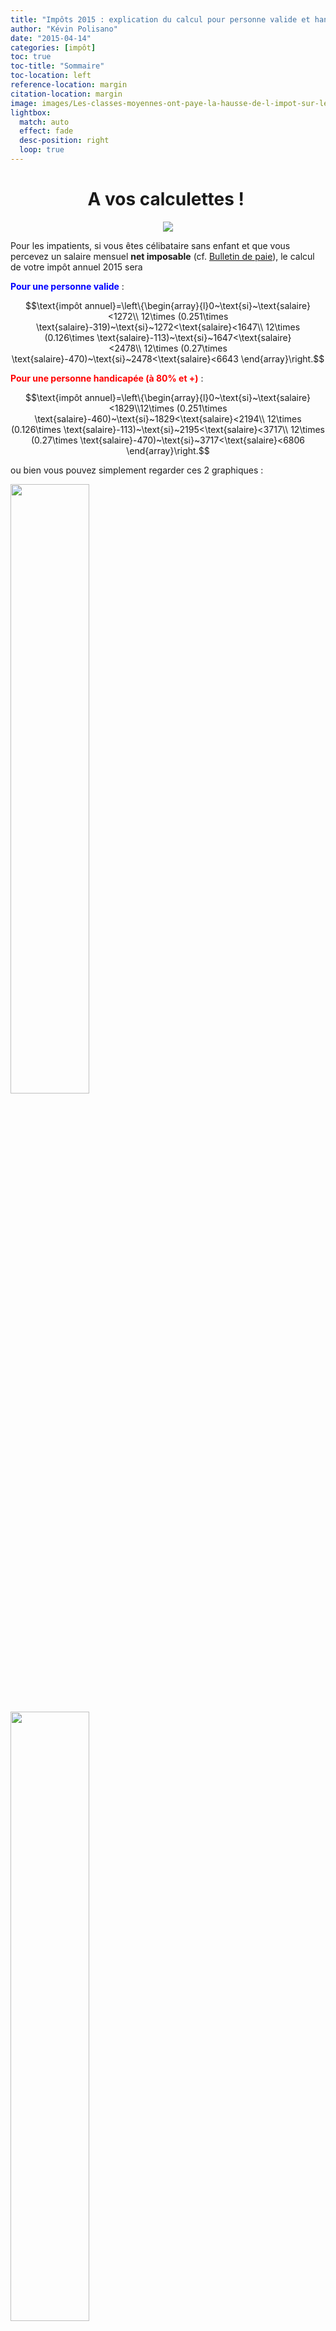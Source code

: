 ```yaml
---
title: "Impôts 2015 : explication du calcul pour personne valide et handicapée"
author: "Kévin Polisano"
date: "2015-04-14"
categories: [impôt]
toc: true
toc-title: "Sommaire"
toc-location: left
reference-location: margin
citation-location: margin
image: images/Les-classes-moyennes-ont-paye-la-hausse-de-l-impot-sur-le-revenu.jpg
lightbox:
  match: auto
  effect: fade
  desc-position: right
  loop: true
---
```



<h1 style="text-align: center;">
  <strong>A vos calculettes ! </strong>
</h1>

<p style="text-align: center;">
  <em id="__mceDel">![](images/Les-classes-moyennes-ont-paye-la-hausse-de-l-impot-sur-le-revenu.jpg)</em></p>

Pour les impatients, si vous êtes célibataire sans enfant et que vous percevez un salaire mensuel **net imposable** (cf. <a href="http://www.kevinpolisano.com/?p=455" target="_blank">Bulletin de paie</a>), le calcul de votre impôt annuel 2015 sera

<span style="color: #0000ff;"><strong>Pour une personne valide</strong></span> : 

$$\text{impôt annuel}=\left\{\begin{array}{l}0~\text{si}~\text{salaire}<1272\\ 12\times (0.251\times \text{salaire}-319)~\text{si}~1272<\text{salaire}<1647\\ 12\times (0.126\times \text{salaire}-113)~\text{si}~1647<\text{salaire}<2478\\ 12\times (0.27\times \text{salaire}-470)~\text{si}~2478<\text{salaire}<6643 \end{array}\right.$$

<span style="color: #ff0000;"><strong>Pour une personne handicapée (à 80% et +)</strong></span> : 

$$\text{impôt annuel}=\left\{\begin{array}{l}0~\text{si}~\text{salaire}<1829\\12\times (0.251\times \text{salaire}-460)~\text{si}~1829<\text{salaire}<2194\\ 12\times (0.126\times \text{salaire}-113)~\text{si}~2195<\text{salaire}<3717\\ 12\times (0.27\times \text{salaire}-470)~\text{si}~3717<\text{salaire}<6806 \end{array}\right.$$

ou bien vous pouvez simplement regarder ces 2 graphiques :

::: {layout-ncol=2}

![](images/impot-valide-1.png){width=50% group="my-gallery"}

![](images/impot-handicape.png){width=50% group="my-gallery"}

:::

Si vous êtes marié avec ou sans enfant vous pouvez suivre les étapes de calcul que je décris ci-dessous. Pas mal de choses ont changé depuis l'année dernière (suppression de la première tranche d'imposition, doublement de la décote, etc), <span style="color: #339966;"><strong>cet article vous explique tout !</strong></span>  Il comporte 3 parties :

  * <strong style="color: #333333; font-style: normal;">Partie I : fonctionnement de l'impôt sur le revenu pour une personne valide</strong>
  * <strong style="color: #333333; font-style: normal;">Partie II : explications des abattements pour une personne handicapée</strong>
  * <strong style="color: #333333; font-style: normal;">Partie III : comparaison des impôts valide/handicapé, 2014/2015</strong>

<span style="color: #ff0000;">(*) les changements par rapport à l'imposition de 2014 seront indiqués en rouge.</span>

# Partie I : Comprendre le fonctionnement général de l'impôt sur le revenu

Le site des impôts met à disposition un simulateur bien pratique pour estimer l'impôt sur les revenus 2014 à payer en 2015, sur lequel on se basera pour vérifier nos calculs :

<p style="text-align: center;">
  <a href="https://simulateur-ir-ifi.impots.gouv.fr/calcul_impot/2015/simplifie/index.htm" target="_blank" class="broken_link">Simulateur de l'impôt sur le revenu</a></p>

<p style="text-align: left;">
  Dans toute la suite on supposera remplis les champs suivants de la déclaration :</p>

  * Personne célibataire (C)
  * Vivant en métropole
  * Année de naissance
  * Traitements, salaires : "indiquez vos seuls revenus d'activité" (1AJ)

Autrement dit on suppose dans un premier temps que la personne n'a pas d'autres types de revenus (foncier, etc) que les revenus salariaux. Ce qui, nous allons voir, n'est déjà pas un calcul si simple...

<span style="color: #008000;"><span style="text-decoration: underline;">Exemple</span> : En 2014, Pierre gagnait le smic, Paul gagnait 1500 € et Jacques gagnait 2000 € net imposable par mois. Quel impôt sur le revenu devront-ils payer en 2015 ?</span>

Décrivons étape par étape le calcul des impôt :

## Etape n°1 : Calcul du revenu brut (RB)

Les revenus perçus peuvent provenir de plusieurs catégories de revenus. Ces revenus sont dits "**catégoriels**".

Pour calculer le revenu brut, vous devrez faire l'addition sur l'année des :

  * **Salaires perçus** (salaire net imposable)
  * **Revenus fonciers** (immobilier locatif. Vous pourrez généralement déduire les charges liées au bien)
  * **Pensions perçues**
  * **Bénéfices non commerciaux**
  * **Bénéfices agricoles**
  * **Bénéfices commerciaux**
  * **Plus-values immobilières, sur valeurs mobilières, sur biens meubles, professionnelles**
  * **Rémunérations des dirigeants de société**

Dans notre cas puisque l'on considère uniquement les revenus issus des salaires perçus, le **revenu brut** se réduit aux **salaires imposables**. Le salaire imposable est mentionné sur votre bulletin de paie (cf. [Comprendre son bulletin de paie](../2014-07-06-comprendre-son-bulletin-de-paie)).

**--> Que faut-il déclarer aux impôts dans la case 1AJ ?**

<span style="color: #008000;"><span style="text-decoration: underline;">Exemple</span> : Pierre gagne le smic, dont le brut s'élève à 1457,52 € et le net à 1135,99 €, ce qui en <em>net imposable</em> représente 1177,53 € par mois d'après mon précédent article [Comprendre son bulletin de paie](../2014-07-06-comprendre-son-bulletin-de-paie)

<p style="text-align: center;">
  <span style="color: #008000;"><strong>Revenus que Pierre doit déclarer = 12*1177,53 = 14130 €</strong></span></p>

<p style="text-align: center;">
  <span style="color: #008000;"><strong>Revenus que Paul doit déclarer = 12*1500 = 18000 €</strong></span></p>

<p style="text-align: center;">
  <span style="color: #008000;"><strong>Revenus que Jacques doit déclarer = 12*2000 = 24000 €</strong></span></p>

<span style="color: #008000;"><em>Remarque : on ignore la virgule en tronquant le résultat.</em></span>

**-->** **Est-ce le montant considéré par les impôts ?**

Non. Les salaires imposables du point de vue des impôts est le salaire imposable de votre fiche de paie auquel est appliqué un **abattement de 10%** en raison des frais professionnels[^rf1-1123]. Cet abattement fiscal est au minimum de <span style="color: #ff0000;">426 €</span> et au maximum de <span style="color: #ff0000;">12 157 €</span>.

[^rf1-1123]: Article 182 A bis, alinéa 2 - <a href="http://www.legifrance.gouv.fr/affichCodeArticle.do?cidTexte=LEGITEXT000006069577&idArticle=LEGIARTI000020043720&dateTexte=&categorieLien=cid" target="_blank">lien</a>

_<span style="text-decoration: underline;">Remarque</span> : si vous estimez vos frais professionnels (déplacements, etc) plus élevés que la valeur de ces 10% il vous est possible à la place de déclarer vos frais réels._ 

Dans nos exemples on applique les 10% d'abattement, ce qui revient à multiplier par 0.9

<p style="text-align: center;">
  <span style="color: #ff6600;"><strong>revenu brut = 0.9 x 12 x salaire net imposable</strong></span></p>

<p style="text-align: left;">
  <span style="color: #008000;"><span style="text-decoration: underline;">Exemple</span> : Pierre gagne le smic, en <em>net imposable</em> cela représente 1177,53 € par mois d'après mon précédent article </span><span style="color: #000000;"><a href="http://www.kevinpolisano.com/?p=455#smicimposable" target="_blank">"Comprendre son bulletin de paie"</a>.</span></p>

<p style="text-align: center;">
  <strong><span style="color: #008000;">revenu brut de Pierre = 0.9 x 12 x 1177,53 = 0.9 x 14130 = 12717 €</span></strong></p>

<p style="text-align: left;">
  <span style="color: #008000;"><em><span style="text-decoration: underline;">Remarque</span> : on ignore la virgule en tronquant le résultat.</em></span></p>

<p style="text-align: left;">
  <span style="color: #008000;">De même on obtient :</span></p>

<p style="text-align: center;">
  <strong><span style="color: #008000;">revenu brut de Paul = 0.9 x 12 x 1500 = 16200 €</span></strong></p>

<p style="text-align: center;">
  <strong><span style="color: #008000;">revenu brut de Jacques = 0.9 x 12 x 2000 = 21600 €</span></strong></p>

<p style="text-align: left;">
  <span style="color: #cc99ff;"><strong>Vérification avec le simulateur.</strong></span></p>

<p style="text-align: left;">
  ![](images/simulateur-impot-brut.png)</p>

<p style="text-align: left;">
  <em>Remarque : Du Revenu Brut, on déduit les éventuels déficits globaux des années précédentes, pour obtenir le Revenu Brut Global (RBG). On considère ces éventuels déficits nuls dans nos exemples.</em></p>

## Etape n°2 : Calcul du revenu net global imposable (RNGI)

<p style="text-align: left;">
  Du Revenu Brut (Global), on soustrait les charges déductibles pour obtenir le <strong>Revenu Net Global</strong> (RNG). Ces charges peuvent être les suivantes :</p>

  * Déficit foncier (immobilier locatif)
  * Pension alimentaire aux ascendants (uniquement si celle-ci est considérée comme vitale pour le bénéficiaire)
  * Pension alimentaire aux descendants majeurs dans la limite de **5 698 €** par enfant.
  * Perte de capital lié à une création d'entreprise

Enfin pour obtenir le **Revenu Net Global Imposable** on déduit certains abattements (pour enfants à charge ayant fondé un foyer distinct, pour personnes âgées et invalides).

<span style="color: #008000;"><span style="text-decoration: underline;">Exemple</span> : Pour Pierre, Paul, Jacques aucune charge de ce type n'a lieu, donc :</span>

<p style="text-align: center;">
  <span style="color: #008000;"><strong>revenu net global imposable de Pierre = 12717 €</strong></span></p>

<p style="text-align: center;">
  <span style="color: #008000;"><strong>revenu net global imposable de Paul = 16200 €</strong></span></p>

<p style="text-align: center;">
  <span style="color: #008000;"><strong>revenu net global imposable de Jacques =  21600 €</strong></span></p>

<p style="text-align: left;">
  <span style="color: #cc99ff;"><strong>Vérification avec le simulateur.</strong></span></p>

<p style="text-align: left;">
  ![](images/net-imposable.png)</p>

## Etape n°3 : Calcul du nombre de parts fiscales

Le calcul du nombre de parts fiscales s'effectue en 2 étapes.

### Parts fiscales liées à la situation familiale

**1 part fiscale** si vous êtes :

  * Célibataire
  * Concubin
  * Divorcé
  * Veuf (si pas d'enfant à charge)

**2 parts fiscales **si vous êtes :

  * Marié
  * Pacsé
  * Veuf avec enfant(s) à charge

### Parts fiscales liées au nombre d'enfants

Les parts fiscales liées aux enfants **s'ajoutent** à la ou les part(s) de la situation familiale.

Fonctionnement :** 0,5 part par enfant pour les 2 premiers puis 1 part par enfant à compter du 3ème**.

En résumé :

  * 1 enfant : 0.5 part
  * 2 enfants : 1 part
  * 3 enfants : 2 parts
  * 4 enfants : 3 parts
  * etc.

Si par exemple vous êtes **marié avec 2 enfants :** **2** parts (situation familiale) **+ 1** part (2 enfants : 0,5 + 0,5) =** 3 parts fiscales**

### Majoration du nombre de parts fiscales 

Certaines situations donnent droit à une demi part supplémentaire (+0,5) :

  * **Parent isolé** : vous vivez et élevez seul votre enfant au 1er janvier de l'année d'imposition ;
  * **Invalidité **: vous êtes invalide à plus de 80 % et avez la carte d'invalidité ;
  * **Ancien combattant** ;
  * **Veuve de guerre** ;
  * Vous vivez seul au 1er janvier et avez **élevé seul un enfant pendant au moins 5 ans.**

**Attention** : les demi parts **ne se cumulent pas** entre elles sauf en présence de plusieurs invalides dans le foyer.

Par exemple, si vous êtes invalide et ancien combattent à la fois, vous n'obtenez qu'une seule demi part supplémentaire (et non 1 part).

<span style="color: #008000;"><span style="text-decoration: underline;">Exemple</span> : Pour nos protagonistes Pierre, Paul, Jacques qui sont célibataires, une seule part est comptée.</span>

## Etape n°4 : Calcul du quotient familial

Il suffit simplement de diviser le revenu net global imposable par le nombre de parts :

<p style="text-align: center;">
  <span style="color: #ff6600;"><strong>Quotient familial = Revenu net global imposable / nombre de parts</strong></span></p>

<p style="text-align: left;">
  <span style="color: #008000;">Exemple : Dans notre cas puisque Pierre, Paul, Jacques n'ont qu'une seule part on a</span></p>

<p style="text-align: center;">
  <span style="color: #008000;"><strong>Quotient familial de Pierre = 12717 €</strong></span></p>

<p style="text-align: center;">
  <span style="color: #008000;"><strong>Quotient familial de Paul = 16200 €</strong></span></p>

<p style="text-align: center;">
  <span style="color: #008000;"><strong>Quotient familial de Jacques =  21600 €</strong></span></p>

## Etape n°5 : Connaître sa Tranche Marginale d'Imposition (TMI)

<p style="text-align: left;">
  C'est avec le<strong> quotient familial </strong>que vous pourrez connaître votre Tranche Marginale d'imposition. Si par exemple votre <strong>quotient familial</strong> est de <strong>10 000 €</strong> alors vous aurez un TMI <strong>de 14</strong><strong>%</strong>. Tous vos revenus (ou plutôt quotient familial qui est le revenu réduit par les parts fiscales) seront imposées à 14%. Pour 30 000 euros de quotient familial, une partie sera imposée à 14 % et l'autre excédant 26 764 € à 30 %.</p>

<p style="text-align: left;">
  ![](images/taux-imposition.png)</p>

<p style="text-align: left;">
  <span style="color: #ff0000;">(Depuis 2015 la première tranche, anciennement à 5,5%, a été supprimée)</span></p>

<p style="text-align: left;">
  <span style="color: #008000;"><span style="text-decoration: underline;">Exemple</span> : Tous les quotients familiaux calculés se situent dans la tranche [9690,26 764] </span></p>

<p style="text-align: center;">
  <span style="color: #008000;"><strong>Quotient familial de Pierre = 12717 € --> TMI = 14%</strong></span></p>

<p style="text-align: center;">
  <span style="color: #008000;"><strong>Quotient familial de Paul = 16200 € --> TMI = 14%</strong></span></p>

<p style="text-align: center;">
  <span style="color: #008000;"><strong>Quotient familial de Jacques =  21600 € --> TMI = 14%</strong></span></p>

## Etape n°6 : Calcul de l'impôt brut

<p align="left">
  Les taux liés aux tranches marginales d'imposition (TMI) servent à découper votre quotient familial (revenu réduit par le nombre de part(s) fiscales) en différentes tranches qui seront chacune imposée à un taux différent (barème de l'impôt). Pour expliquer simplement, on découpe votre revenu en "morceaux" et chacun d'eux est imposé avec un taux différent.</p>

<p align="left">
  <span style="color: #008000;"><span style="text-decoration: underline;">Exemple</span> : Calcul de l'impôt brut de Pierre</span></p>

  1. <span style="color: #008000;">Pour la tranche 1 : de 0 à 9 690 € donc 9 690  x  0 = 0</span>
  2. <span style="color: #008000;">Pour la tranche 2 : de 9 690 à 26 764 € soit (12 717-9 690)x0.14 = 424 €</span>
  3. <span style="color: #008000;">Pour la tranche 3 :</span><span style="color: #008000;"> le quotient familial de l'exemple ne va pas jusqu'à cette 3 ème tranche (12 717 € < 26 764).</span>

<span style="color: #008000;">Une fois les tranches calculées, il suffit de les additionner et de les multiplier par le nombre de parts soit :</span>

<p style="text-align: center;">
  <strong><span style="color: #008000;">impôt brut de Pierre = (0 + 424) x 1 = 424 €</span></strong></p>

<p style="text-align: left;">
  <span style="color: #008000;">De même pour les deux autres, Paul dans la tranche 3 = (16 200-9 690) x 0.14 = 911 € et Jacques dans la tranche 3 = (21 600-9 690) x 0.14 = 1667 €, donc :</span></p>

<p style="text-align: center;">
  <strong><span style="color: #008000;">impôt brut de Paul = (0 + 911) x 1 = 911 €</span></strong></p>

<p style="text-align: center;">
  <strong><span style="color: #008000;">impôt brut de Jacques = (0 +1667) x 1 = 1667 €</span></strong></p>

<p style="text-align: left;">
  <span style="color: #cc99ff;"><strong>Vérification avec le simulateur.</strong></span></p>

<p style="text-align: left;">
  ![](images/droits-simples.png)</p>

##Etape n°7 : Calcul de l'impôt net

<p style="text-align: left;">
  Si l'impôt brut obtenu est inférieur à <span style="color: #ff0000;">1135 €</span>, alors on applique une décote (réduction d'impôt) qui se calcule de la manière suivante :</p>

<p style="text-align: center;">
  <span style="color: #ff6600;"><strong>decote = 1135 - impôt brut</strong></span></p>

<p style="text-align: left;">
  <span style="color: #ff0000;">(Depuis 2015 cette différence n'est plus divisée par 2 comme c'était le cas en 2014)</span></p>

<p style="text-align: left;">
  <span style="color: #008000;"><span style="text-decoration: underline;">Exemple</span> : On calcule les décotes de Pierre, Paul et Jacques</span></p>

<p style="text-align: center;">
  <strong><span style="color: #008000;">decote de Pierre = 1135 - 424 = 711 €</span></strong></p>

<p style="text-align: center;">
  <strong><span style="color: #008000;">decote de Paul = 1135 - 911 = 224 €</span></strong></p>

<p style="text-align: center;">
  <strong><span style="color: #008000;">Pas de décote pour Jacques car impôt brut = 1667 € > 1135 €</span></strong></p>

<p style="text-align: left;">
  Comme la decote de Pierre est supérieure à 424 € on la sature à 424 €.</p>

<p style="text-align: left;">
  <span style="color: #cc99ff;"><strong>Vérification par le simulateur.</strong></span></p>

<p style="text-align: left;">
  ![](images/decote.png)</p>

Finalement l'impôt net est donné par :

<p style="text-align: center;">
  <strong><span style="color: #ff6600;">impôt net = impôt brut - décote</span></strong></p>

<p style="text-align: left;">
  <span style="color: #008000;"><span style="text-decoration: underline;">Exemple</span> : Calcul de l'impôt net de Pierre, Paul et Jacques.</span></p>

<p style="text-align: center;">
  <strong><span style="color: #008000;">impôt net de Pierre = 424 - 424 = 0 €</span></strong></p>

<p style="text-align: center;">
  <strong><span style="color: #008000;">impôt net de Paul = 911 - 224 = 687 €</span></strong></p>

<p style="text-align: center;">
  <strong><span style="color: #008000;">impôt net de Jacques = 1667 €</span></strong></p>

<p style="text-align: left;">
  <span style="color: #cc99ff;"><strong>Vérification par le simulateur.</strong></span></p>

<p style="text-align: left;">
  ![](images/impot-avant-imputation.png)</p>

## Courbe d'imposition pour une personne célibataire valide

<p style="text-align: left;">
  Ci-dessous on représente la "fonction d'imposition", c'est-à-dire l'impôt sur le revenu à payer (ramené sur un mois) en fonction du salaire mensuel net imposable perçu.</p>

<p style="text-align: left;">
  ![](images/imposition-valide-zoom.png)</p>

<p style="text-align: left;">
  Sur une plage de salaires plus conséquente :</p>

<p style="text-align: left;">
  ![](images/imposition-valide.png)</p>

<p style="text-align: left;">
  On constate les choses suivantes :</p>

  * **<span style="line-height: 15px;">Jusqu'à un salaire mensuel net imposable <span style="color: #ff00ff;"><</span> <span style="color: #ff00ff;">1272 €  --> pas d'impôt à payer</span></span>**
  * **De 0 € à 897 € --> <span style="color: #008000;">TMI à 0%</span>**
  * **De 897 € à 2478 € --> <span style="color: #008000;">TMI à 14%</span>**
  * **De 2478 € à 6643 € --> <span style="color: #008000;">TMI à 30%</span>**
  * **De 6643 € à 14070 € --> <span style="color: #008000;">TMI à 45%</span>**
  * **A partir de 1647 € --> <span style="color: #0000ff;">décote nulle</span>**

La démonstration de ces chiffres est donnée en **Annexe 1**.

_Remarque : Attention le TMI ne signifie pas qu'on impose les revenus à ce taux ! Il définit juste la dernière tranche d'imposition des revenus découpés en morceaux (voir **Etape n°6**)_

# Partie II : Spécificité de calcul lié à l'invalidité, quels effets sur l'impôt à payer ?

On suppose désormais remplis les champs suivants de la déclaration :

  * Personne célibataire (C)
  * Vivant en métropole
  * Année de naissance
  * Traitements, salaires : "indiquez vos seuls revenus d'activité" (1AJ)
  * <span style="color: #ff0000;">Titulaire d'une carte d'invalidité d'au moins 80% (P)</span>

Nos chers protagonistes Pierre, Paul et Jacques sont maintenant considérés comme invalide à 80%, et ont donc cochés la case (P).

![](images/case-p.png)

**Qu'est-ce qui change en ayant coché la case (P) ?**

  * Premièrement un abattement spécial invalidité vient s'appliquer sur le Revenu Net Global pour donner le Revenu Net Global Imposable dont on parlait plus haut à l'**étape n°2** :

<p style="text-align: center;">
  <span style="color: #ff6600;"><strong>Revenu Net Global Imposable = Revenu Net Global - abattement spécial</strong></span></p>

**--> Quel est cet abattement spécial ?**

D'après l'article 157 bis du code des impôts[^rf2-1123], si le **Revenu Net Global est inférieur à <span style="color: #ff0000;">14 710 €</span>** alors on applique un <span style="color: #ff0000;"><strong>abattement de 2344 €</strong></span>, et s'il est **compris entre 14 710 € et <span style="color: #ff0000;">23 700 €</span>** on applique un <span style="color: #ff0000;"><strong>abattement de 1172 €</strong></span>.

[^rf2-1123]: Article 157 bis du code des impôts - <a href="http://www.legifrance.gouv.fr/affichCodeArticle.do;jsessionid=6A53FCC5F825458CF00242DFE7EE6DA0.tpdjo07v_1?cidTexte=LEGITEXT000006069577&idArticle=LEGIARTI000006307950&dateTexte=&categorieLien=cid" target="_blank">lien</a>

<span style="color: #008000;"><span style="text-decoration: underline;">Exemple</span> : A l'étape n°2 on rappelle que le Revenu Net Global de Pierre, Paul, Jacques est respectivement 12717 €, 16200€ et 21600€. Pierre a un Revenu Net Global inférieur à 14710 €, il bénéficiera donc d'un abattement spécial du à son invalidité de 2344 €. Tandis que ses compères dont le Revenu Net Global se situe entre 14710 € et 23700 € bénéficieront d'un abattement de 1172 €.</span>

<p style="text-align: center;">
  <span style="color: #008000;"><strong>revenu net global de Pierre = 12717 - 2344 = 10 373 €</strong></span></p>

<p style="text-align: center;">
  <span style="color: #008000;"><strong>revenu net global imposable de Paul = 16200 - 1172 = 15 028 €</strong></span></p>

<p style="text-align: center;">
  <span style="color: #008000;"><strong>revenu net global imposable de Jacques =  21600 - 1172 = 20 428 €</strong></span></p>

<p style="text-align: center;">
  ![](images/abattement-speciaux.png)</p>

<li style="text-align: left;">
  <span style="line-height: 15px;"><span style="line-height: 15px;"><span style="line-height: 15px;"><span style="line-height: 15px;">Deuxièmement, Pierre, Paul et Jacques bénéficient d'une <span style="color: #ff0000;"><strong>demi part supplémentaire</strong></span> [^rf3-1123] pour le calcul de leur quotient familial.</span></span></span></span>
</li>

[^rf3-1123]: Article 195 du code général des impôts - <a href="http://www.legifrance.gouv.fr/affichCodeArticle.do;jsessionid=8E3EFE998C22EB2F7C587E29E8A650C5.tpdjo07v_1?cidTexte=LEGITEXT000006069577&idArticle=LEGIARTI000006308281&dateTexte=&categorieLien=cid" target="_blank">lien</a>

<span style="color: #008000;">Exemple : Recalcul du quotient familial avec un nombre de parts à 1,5</span>

<p style="text-align: center;">
  <span style="color: #008000;"><strong><strong>Quotient familial de Pierre = 10373/1,5 = 6915€</strong></strong></span></p>

<p style="text-align: center;">
  <span style="color: #008000;"><strong><strong><strong>Quotient familial de Paul = 15028/1,5 = 10 018 €</strong></strong> </strong></span></p>

<p style="text-align: center;">
  <span style="color: #008000;"><strong>Quotient familial de Jacques = 20428/1,5 = 13 618 €</strong></span></p>

<p style="text-align: left;">
  Cela a pour effet d'abaisser le quotient familial, et on remarque que celui de Pierre a changé de TMI en passant de 14% à 0% ! Ces trois diminutions de quotient familial réduit un peu l'impôt brut, voyons un peu la somme des tranches :</p>

<p style="text-align: center;">
  <span style="color: #008000;">Pierre : (9690-6915) x 0% = 0 €</span></p>

<p style="text-align: center;">
  <span style="color: #008000;">Paul : (9690-0) x 0%+(10018-9690) x 14% = 46 €</span></p>

<p style="text-align: center;">
  <span style="color: #008000;">Jacques : (9690-0) x 0%+(13618-9690) x 14% = 550 €</span></p>

Ainsi en multipliant par le nombre de part on obtient le nouvel impôt brut :

<p style="text-align: center;">
  <strong><span style="color: #008000;">impôt brut de Pierre = 0 x 1,5 = 0 €</span></strong></p>

<p style="text-align: center;">
  <strong><span style="color: #008000;">impôt brut de Paul = 45 x 1,5 = 69 €</span></strong></p>

<p style="text-align: center;">
  <strong><span style="color: #008000;">impôt brut de Jacques = 550 x 1,5 = 825 €</span></strong></p>

On recalcule également les décotes puisque ces trois impôts bruts sont maintenant tous sous le seuil des 1135 € :

<p style="text-align: center;">
  <strong><strong><span style="color: #008000;">décote de Pierre = 1135-0 = 1135 > 0 => 0 €</span></strong></strong></p>

<p style="text-align: center;">
  <span style="color: #008000;"><strong>décote de Paul = 1135-69 = 1066 > 69 => 69 €</strong></span></p>

<p style="text-align: center;">
  <strong><span style="color: #008000;">décote de Jacques = 1135-825 = 310 €</span></strong></p>

Finalement :

<p style="text-align: center;">
  <span style="color: #008000;"><strong>impôt net de Pierre = 0 €</strong></span></p>

<p style="text-align: center;">
  <span style="color: #008000;"><strong>impôt net de Paul = 0 €</strong></span></p>

<p style="text-align: center;">
  <span style="color: #008000;"><strong>impôt net de Jacques = 825 - 310 = 515 €</strong></span></p>

<p style="text-align: center;">
  ![](images/simulateur-impot-brut.png)</p>

  * <span style="line-height: 15px;">Enfin troisièmement, une chose importante dont on n'a pas encore parlé, est le <strong>plafonnement du quotient familial</strong>[^rf4-1123].  </span>

[^rf4-1123]: Plafonnement des effets du quotient familial sur le site impotgouv - <a href="http://bofip.impots.gouv.fr/bofip/2494-PGP" target="_blank">lien</a>

En effet, les deux points précédents : existence d'un abattement spécial + demi part supplémentaire pour une personne invalide, procurent une baisse du quotient familial et donc de l'impôt brut par rapport au calcul effectué sur les mêmes revenus d'une personne valide. Toutefois afin de limiter les effets de ces avantages, la **différence d'impôt** entre ces deux modes de calcul est **<span style="color: #ff0000;">plafonné à 1508 €</span>** :

<p style="text-align: center;">
  <span style="color: #ff6600;"><strong>impôt brut d'une personne valide - impôt brut d'une personne invalide < 1508 €</strong></span></p>

Dit autrement si on désigne pour des revenus identiques les quantités suivantes :

<p style="text-align: center;">
  <strong>A = impôt brut calculé dans le cas d'invalidité</strong></p>

<p style="text-align: center;">
  <strong>B = impôt brut calculé dans le cas valide - 1508 €</strong></p>

Alors la **condition de plafonnement se réécrit : A < B**

<span style="color: #008000;"><span style="text-decoration: underline;">Exemple</span> : Vérification du plafonnement pour Pierre, Paul, Jacques</span>

<span style="color: #008000;">Pierre : impôt brut invalide = 0 €, impôt brut valide = 0 € --> 0-0 < 1508 [OK]</span>

 <span style="color: #008000;">Paul : impôt brut invalide = 0 €, impôt brut valide = 687 € --> 687-0 < 1508 [OK]</span>

 <span style="color: #008000;">Jacques : impôt brut invalide = 515 €, impôt brut valide= 1667 € --> 1667-515<1508 [OK]</span>

Si la condition de plafonnement est vérifiée, on conserve l'avantage du calcul dans le cas d'invalidité :

<p style="text-align: center;">
  <span style="color: #ff6600;"><strong>Si A <= B alors impôt brut retenu = A</strong></span></p>

Si au contraire la condition n'est pas vérifiée, on retient l'impôt brut dans le cas valide moins le plafond de 1508 € :

<p style="text-align: center;">
  <span style="color: #ff6600;"><strong>Si A > B alors impôt brut retenu = B</strong></span></p>

<p style="text-align: left;">
  <strong>Attention</strong> : ceci est valable plus généralement pour tout calcul avantageux lié à des demi parts supplémentaires, et le plafond correspond à <span style="text-decoration: underline;">1508 € par demi parts supplémentaires</span>. Cependant <strong>dans le cas de l'invalidité,</strong> <strong>ce plafond est réévalué à 1504 € de plus</strong> ! C'est ce qu'on appelle une <strong>réduction d'impôt complémentaire</strong>.[^rf5-1123] Plus précisément :</p>

[^rf5-1123]: Article 197 du code général des impôts - <a href="http://www.legifrance.gouv.fr/affichCodeArticle.do;jsessionid=1E095BE564E94C2153D9529FB63361BD.tpdjo02v_2?idArticle=LEGIARTI000028416896&cidTexte=LEGITEXT000006069577&categorieLien=id&dateTexte=20140324" target="_blank">lien</a>

<p style="text-align: center;">
  <span style="color: #ff0000;"><strong>Si B-A > 1504 alors impôt brut retenu = B - 1504 = impôt brut valide - 3012 €</strong></span></p>

## Courbe d'imposition d'une personne célibataire invalide

<p style="text-align: left;">
  ![](images/imposition-invalide-1.png)</p>

<p style="text-align: left;">
  On peut tracer la courbe pour des salaires plus importants pour la visualiser dans son ensemble :</p>

<p style="text-align: left;">
  ![](images/impot-invalide-plafond-2-1.png)</p>

On constate les choses suivantes :

  * **Jusqu'à un salaire mensuel net imposable <span style="color: #ff00ff;">< 1829 €  --> pas d'impôt à payer</span>**
  * **De 0 € à 1562 € --> <span style="color: #339966;">TMI à 0%</span>**
  * **De 1562 € à 3717 € --> <span style="color: #339966;">TMI à 14%</span>**
  * **De 3717 € à 9965 € --> <span style="color: #339966;">TMI à 30%</span>**
  * **De 9965 € et plus € --> <span style="color: #339966;">TMI à 45%</span>**
  * **A partir de 2194 € --> <span style="color: #0000ff;">décote nulle <span style="color: #000000;">+</span> <span style="color: #ff0000;">fin abattement 1172 €</span></span>**

La démonstration de ces chiffres est donnée en **Annexe 1**.

# Partie III : comparaison des impôts valide/handicapé, 2014/2015

## Comparaison des impôts payés par une personne valide et invalide

<p style="text-align: left;">
  Si on fusionne les deux courbes d'impositions sur un même graphique on obtient :</p>

<p style="text-align: left;">
  ![](images/comparaison-impot-valide.png)</p>

## Comparaison des impôts payés entre 2014 et 2015

<p style="text-align: left;">
  ![](images/comparaison-impot.png)</p>

<p style="text-align: left;">
  La suppression de la première tranche d'imposition ainsi que le doublement de la décote semble avoir profité à tout le monde. Traçons la différence des courbes pour connaître l'économie annuelle réalisée :</p>

<p style="text-align: left;">
  ![](images/economie-realise-2.png)</p>

<p style="text-align: left;">
  Avec un zoom sur les salaires moyens :</p>

<p style="text-align: left;">
  ![](images/economie-realise-1.png)</p>

<p style="text-align: left;">
  On remarque que le <strong><span style="color: #ff0000;">montant maximal d'économie</span></strong> possible s'élève à <strong><span style="color: #ff0000;">350 euros</span></strong> environ, ce qui est conforme aux résultats annoncés par le gouvernement (voir <a href="http://www.gouvernement.fr/action/les-mesures-fiscales-en-faveur-des-menages" target="_blank" class="broken_link">ici</a>). Notez que ce n'est qu'une valeur maximale qui ne concerne qu'une plage de salaire étroite centrée en 1270 euros. C'est toutefois une <em><strong>bonne nouvelle</strong></em> pour les personnes de faibles revenus qui vont faire quelques économies (autour de 1250 euros et moins pour les personnes valides jusqu'à 1800 euros pour les personnes handicapées).</p>

<p style="text-align: left;">
  <em><span style="text-decoration: underline;">Remarque</span> : on constate aussi un "pic" étrange aux alentours de 2200 euros, ceci est du au fait que le salaire pour lequel se produit la fin de l'abattement des 1172 euros est sensiblement différent de celui (1166 euros) de l'année précédente. Pour être tout à fait exact il aurait fallu que j'applique à la courbe de 2014 le taux d'inflation, mais cela n'aurait visuellement rien changé si ce n'est la disparition du pic en question.</em></p>

<p style="text-align: center;">
  <a href="sources_impots_2015.zip" target="_blank">Sources des script matlab</a></p>

# Annexe : Calcul des points critiques du graphique et mise en place d'un calcul d'imposition simplifié (donné en intro).

<p style="text-align: left;">
  Commençons par expliciter l'algorithme de calcul aux vues des étapes décrites précédemment. Etant donné les constantes de 2015 fournies :</p>

```matlab
imp_min = 1135;                % impôt min
inv = 1;                       % invalidité ou non
N = 1 + 0.5*inv;               % nombre de parts
fisc_min = 426;                % abattement fiscal minimal
fisc_max = 12157;              % abattement fiscal maximal
a_max = 2344;                  % abattement spécial maximal (inv)
a_min = 1172;                  % abattement spécial maximal (inv)
r_max = 23700;                 % revenu spécial net gl maximal (inv)
r_min = 14710;                 % revenu spécial net gl minimal (inv)
TRI_1 = 9690;  TMI_1 = 0;      % tranche et taux d'imposition 1
TRI_2 = 26764; TMI_2 = 0.14;   % tranche et taux d'imposition 2
TRI_3 = 71754; TMI_3 = 0.3;    % tranche et taux d'imposition 3
TRI_4 = 151956;TMI_4 = 0.41;   % tranche et taux d'imposition 4
```

On définit les variables suivantes :

$S$ : salaire mensuel net imposable

$fisc$ : abattement fiscal

$R_G$ : revenus net global

$a_{spec}$ : abattement spécial invalidité

$R_I$ : revenus net imposable

$Q_f$ : quotient familial

$Imp_B$ : impôt brut

$dec$ : décote

$imp_N$ : impôt net

Si on suit rigoureusement les étapes précédemment décrite le problème se formule ainsi :

- Revenus net global : puisque $fisc=\min (\max (fisc_{min},12\times 0.1\times S),fisc_{max})$ $$R_G=12S-fisc$$
- Abattement spécial : $$a_{sec}=\left\{\begin{array}{l}a_{max}~\text{si}~R_G< r_{min}\ a_{min}~\text{si}~r_{min}< R_G< r_{max}\end{array}\right.$$
- Revenus imposable net : $$R_I=R_G-a_{spec}\times inv$$
- Quotient familial : $$Q_f=\frac{R_I}{N}$$
- Impôt brut : soit $i_0$ l'indice tel que $TRI_{i_0}<Q_f<TRI_{i_0+1}$ $$imp_B=N\sum_{k=2}^{i_0}(TRI_k-TRI_{k-1})\times TMI_{k-1}+N(Q_f-TRI_{i_0})$$
- Décote : $$dec=\left\{\begin{array}{l}imp_{min}-imp_B~\text{si}~imp_{min}>imp_B\ 0~\text{sinon}\end{array}\right.$$
- Impôt net : $$imp_{N}=\max(imp_B-dec,0)$$

Soit $f$ la fonction qui exécute cet algorithme, c'est-à-dire $$imp_N=f(S)$$

 Désignons par $A_1$, $B_1$, $C_1$ et $D_1$ (en bleu) les 4 points critiques de changement de pentes de la courbe correspondant à la personne valide ; et $A_2$, $B_2$, $B_2'$, $C_2$, $D_2$ (en rouge) ceux de la courbe correspondant à la personne handicapée.

::: {layout-ncol=2}

![](images/impot-valide-1.png){width=50% group="my-gallery"}

![](images/impot-handicape.png){width=50% group="my-gallery"}

:::

<span style="color: #ff0000;"><span style="color: #000000;">Cherchons leurs coordonnées :</span></span>

  * <span style="color: #000000;">Salaire minimum où <strong>l'imposition n'est plus nulle</strong> 
    
   $$\begin{array}{rcl}imp_N=0 &  \Leftrightarrow & imp_B=\frac{imp_{min}}{2}\\ & \Leftrightarrow & N[ (Q_f-TRI_1)\times TMI_2]=\frac{imp_{min}}{2}\\ & \Leftrightarrow & Q_f=\frac{imp_{min}}{2\times N\times TMI_2}+TRI_1\\ & \Leftrightarrow & R_I=\frac{imp_{min}}{2\times TMI_2}+N\times TRI_1\\  & \Leftrightarrow & S= \frac{imp_{min}}{2\times 12\times 0.9\times TMI_2}+\frac{N\times TRI_1+a_{min}\times inv}{12\times 0.9}\end{array}$$
      Avec les données cela donne bien <strong><span style="color: #ff00ff;">1272 €</span></strong> pour les personnes valides et <strong><span style="color: #ff00ff;">1829 €</span></strong> pour les personnes handicapées.</span></li> 
      
<li>
        Salaire minimum où la <strong>décote devient nulle</strong> (cas valide) : 
        $$\begin{array}{rcl}dec=0 &  \Leftrightarrow & imp_B=imp_{min}\\  & \Leftrightarrow & S= \frac{imp_{min}}{12\times 0.9\times TMI_2}+\frac{N\times TRI_1}{12\times 0.9}\end{array}$$
          on obtient <span style="color: #0000ff;"><strong>1647 €</strong></span>.</li> 
          
<li>
            Salaire minimum où l'<strong>abattement spécial n'est plus appliqué</strong> : $$a_{spec}=0\Rightarrow R_G>r_{max}\Rightarrow 12\times 0.9\times S>r_{max}\Rightarrow S>\frac{r_{max}}{12\times 0.9}$$
              on obtient <strong><span style="color: #ff0000;">S=2194 €</span></strong>. Si on refait tourner l'algorithme sur ce salaire alors on obtient une décote de 16 euros, et pour l'unité qui suit (2195 euros) on obtient une décote nulle. Par conséquent la décote et l'abattement spécial cessent simultanément pour <img loading="lazy" src="http://www.kevinpolisano.com/wp-content/ql-cache/quicklatex.com-c2ae7a444e823f2af6971a58f913e9f9_l3.png" class="ql-img-inline-formula quicklatex-auto-format" alt="&#83;&#62;&#50;&#49;&#57;&#52;" title="Rendered by QuickLaTeX.com" height="13" width="72" style="vertical-align: -1px;" />, d'où les lignes verticales rouge et bleue confondues.</li> 
              
<li>
                Salaires correspondants aux <strong>passages d'une tranche d'imposition à l'autre</strong> : 
                $$\begin{array}{c}S_{TRI_1}=\frac{N\times TRI_1+inv\times a_{max}}{12\times 0.9}\\ S_{TRI_2}=\frac{N\times TRI_2}{12\times 0.9}\\S_{TRI_3}=\frac{N\times TRI_3}{12\times 0.9}\\S_{TRI_4}=\frac{N\times TRI_4}{12\times 0.9}\end{array}$$ 
                  on obtient bien dans l'ordre <strong><span style="color: #339966;">1562 €</span></strong>, <strong><span style="color: #339966;">3717 €</span></strong>, <strong><span style="color: #339966;">9965 €</span></strong> et <strong><span style="color: #339966;">21105 €</span></strong> pour une personne handicapée ; <strong><span style="color: #339966;">897 €</span></strong>, <strong><span style="color: #339966;">2478 €</span></strong>, <strong><span style="color: #339966;">6643 €</span></strong> et <strong><span style="color: #339966;">14 070 €</span></strong> pour une personne valide.</li> </ul><p>
A partir de là on a tous les éléments pour calculer les coordonnées des points voulus : $$\begin{array}{c}A_1=(1272,0)\\ B_1=(1647,f(1647))=(1647,94.4) \\ C_1=(2478,f(2478))=(2478,199.2) \\ D_1=(6643,f(6643))=(6643,1323,7)\end{array}$$

$$\begin{array}{c}A_2=(1829,0)\\ B_2=(2194,f(2194))=(2194,91.8) \\ B_2'=(2195,f(2195))=(2195,107)\\ C_2=(3717,f(3717)) = (3717,298.8) \\ D_2=(6806,f(6806)) = (6806,1132.8)\end{array}$$

L'étape suivante consiste à calculer l'équation des portions de droite joignant deux points consécutifs. Exemple avec la droite $d(A_1,B_1)$ : $y=ax+b$ joignant $A_1$ et $B_1$ on a $$\left\{\begin{array}{l}a=\frac{y_{B_1}-y_{A_1}}{x_{B_1}-x_{A_1}}=\frac{94.4-0}{1647-1272}\approx 0.251\\ b=y_{B_1}-ax_{B_1}=94.4-a\times 1647=-319\end{array}\right.$$

Ainsi pour un salaire $S$ d'une personne valide compris entre 1272 € et 1647 €, l'impôt mensuel que celle-ci devra payer est de $$impot_{[A_1,B_1]}(S)=0.251\times S-319$$

De même on trouve : $$\begin{array}{l}impot_{[B_1,C_1]}(S)=0.126\times S-113\\ impot_{[C_1,D_1]}(S)=0.27\times S-470 \end{array}$$

On procède de manière identique pour les portions de droites de la courbe d'une personne invalide : $$\begin{array}{l}impot_{[A_2,B_2]}(S)=0.251\times S-460 \\ impot_{[B2',C2]}(S)=0.126\times S-170\\ impot_{[C_2,D_2]}(S)=0.27\times S-704 \end{array}$$

En conclusion :

**Pour une personne valide** : $$\text{impôt annuel}=\left\{\begin{array}{l}0~\text{si}~\text{salaire}<1272\\12\times (0.251\times \text{salaire}-319)~\text{si}~1272<\text{salaire}<1647\\ 12\times (0.126\times \text{salaire}-113)~\text{si}~1647<\text{salaire}<2478\\ 12\times (0.27\times \text{salaire}-470)~\text{si}~2478<\text{salaire}<6643 \end{array}\right.$$

**Pour une personne invalide** : $$\text{impôt annuel}=\left\{\begin{array}{l}0~\text{si}~\text{salaire}<1829\\12\times (0.251\times \text{salaire}-460)~\text{si}~1829<\text{salaire}<2194\\ 12\times (0.126\times \text{salaire}-113)~\text{si}~2195<\text{salaire}<3717\\ 12\times (0.27\times \text{salaire}-470)~\text{si}~3717<\text{salaire}<6806 \end{array}\right.$$
